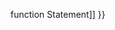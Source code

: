 {{Page_Title}}
{{Flags}}
{{Summary_Section|Gets the function that invoked the current function.

}}
{{JS_Syntax|Formats={{JS_Syntax_Format
|Format= functionName.caller}}
}}
{{Remarks_Section
|Remarks=The functionName object is the name of any executing function.

The '''caller''' property is defined for a function only while that function is executing. If the function is called from the top level of a JavaScript program, '''caller''' contains null.

If the '''caller''' property is used in a string context, the result is the same as functionName.'''toString''' , that is, the decompiled text of the function is displayed.

The following example illustrates the use of the '''caller''' property:

 function CallLevel(){
    if ( CallLevel.caller == null)
       return("CallLevel was called from the top level.");
    else
       return("CallLevel was called by another function.");
 }
 
 document.write(CallLevel());
 
 // Output: CallLevel was called from the top level.
}}
{{See_Also_Section
|Manual_links=* [[javascript/statements/function{{!}}function Statement]]
}}
{{Topics | JS Basic}}

{{External_Attribution
|Is_CC-BY-SA=No
|Sources=MSDN
|MDN_link=
|MSDN_link=http://msdn.microsoft.com/en-us/library/ie/7t96kt3h(v=vs.94).aspx
|HTML5Rocks_link=
}}
